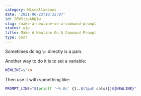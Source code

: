 ```yaml
---
category: Miscellaneous
date: '2021-06-23T10:32:07'
id: 20WSjzpAhQ1w
slug: /make-a-newline-on-a-command-prompt
status: wip
title: Make A Newline On A Command Prompt
type: post
---
```


Sometimes doing `\n` directly is a pain. 

Another way to do it is to set a variable:

```bash
NEWLINE=$'\n'
```

Then use it with something like:

```bash
PROMPT_LINE="$(printf '─%.0s' {1..$(tput cols)})${NEWLINE}"
```